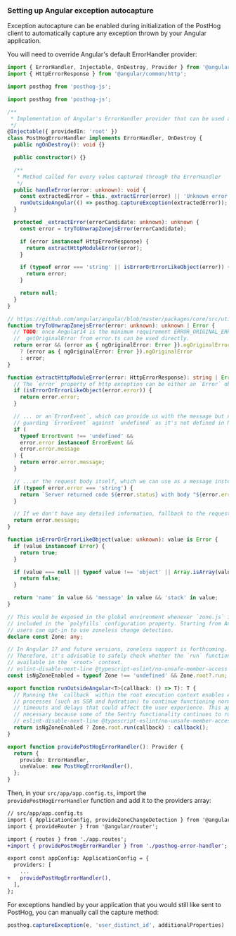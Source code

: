 ### Setting up Angular exception autocapture

Exception autocapture can be enabled during initialization of the PostHog client to automatically capture any exception thrown by your Angular application.

You will need to override Angular's default ErrorHandler provider:

```ts file=src/app/posthog-error-handler.ts
import { ErrorHandler, Injectable, OnDestroy, Provider } from '@angular/core';
import { HttpErrorResponse } from '@angular/common/http';

import posthog from 'posthog-js';

import posthog from 'posthog-js';

/**
 * Implementation of Angular's ErrorHandler provider that can be used as a drop-in replacement for the stock one.
 */
@Injectable({ providedIn: 'root' })
class PostHogErrorHandler implements ErrorHandler, OnDestroy {
  public ngOnDestroy(): void {}

  public constructor() {}

  /**
   * Method called for every value captured through the ErrorHandler
   */
  public handleError(error: unknown): void {
    const extractedError = this._extractError(error) || 'Unknown error';
    runOutsideAngular(() => posthog.captureException(extractedError));
  }

  protected _extractError(errorCandidate: unknown): unknown {
    const error = tryToUnwrapZonejsError(errorCandidate);

    if (error instanceof HttpErrorResponse) {
      return extractHttpModuleError(error);
    }

    if (typeof error === 'string' || isErrorOrErrorLikeObject(error)) {
      return error;
    }

    return null;
  }
}

// https://github.com/angular/angular/blob/master/packages/core/src/util/errors.ts
function tryToUnwrapZonejsError(error: unknown): unknown | Error {
  // TODO: once Angular14 is the minimum requirement ERROR_ORIGINAL_ERROR and
  //  getOriginalError from error.ts can be used directly.
  return error && (error as { ngOriginalError: Error }).ngOriginalError
    ? (error as { ngOriginalError: Error }).ngOriginalError
    : error;
}

function extractHttpModuleError(error: HttpErrorResponse): string | Error {
  // The `error` property of http exception can be either an `Error` object, which we can use directly...
  if (isErrorOrErrorLikeObject(error.error)) {
    return error.error;
  }

  // ... or an`ErrorEvent`, which can provide us with the message but no stack...
  // guarding `ErrorEvent` against `undefined` as it's not defined in Node environments
  if (
    typeof ErrorEvent !== 'undefined' &&
    error.error instanceof ErrorEvent &&
    error.error.message
  ) {
    return error.error.message;
  }

  // ...or the request body itself, which we can use as a message instead.
  if (typeof error.error === 'string') {
    return `Server returned code ${error.status} with body "${error.error}"`;
  }

  // If we don't have any detailed information, fallback to the request message itself.
  return error.message;
}

function isErrorOrErrorLikeObject(value: unknown): value is Error {
  if (value instanceof Error) {
    return true;
  }

  if (value === null || typeof value !== 'object' || Array.isArray(value)) {
    return false;
  }

  return 'name' in value && 'message' in value && 'stack' in value;
}

// This would be exposed in the global environment whenever `zone.js` is
// included in the `polyfills` configuration property. Starting from Angular 17,
// users can opt-in to use zoneless change detection.
declare const Zone: any;

// In Angular 17 and future versions, zoneless support is forthcoming.
// Therefore, it's advisable to safely check whether the `run` function is
// available in the `<root>` context.
// eslint-disable-next-line @typescript-eslint/no-unsafe-member-access
const isNgZoneEnabled = typeof Zone !== 'undefined' && Zone.root?.run;

export function runOutsideAngular<T>(callback: () => T): T {
  // Running the `callback` within the root execution context enables Angular
  // processes (such as SSR and hydration) to continue functioning normally without
  // timeouts and delays that could affect the user experience. This approach is
  // necessary because some of the Sentry functionality continues to run in the background.
  // eslint-disable-next-line @typescript-eslint/no-unsafe-member-access
  return isNgZoneEnabled ? Zone.root.run(callback) : callback();
}

export function providePostHogErrorHandler(): Provider {
  return {
    provide: ErrorHandler,
    useValue: new PostHogErrorHandler(),
  };
}
```

Then, in your `src/app/app.config.ts`, import the `providePostHogErrorHandler` function and add it to the providers array:

```diff
// src/app/app.config.ts
import { ApplicationConfig, provideZoneChangeDetection } from '@angular/core';
import { provideRouter } from '@angular/router';

import { routes } from './app.routes';
+import { providePostHogErrorHandler } from './posthog-error-handler';

export const appConfig: ApplicationConfig = {
  providers: [
    ...
+   providePostHogErrorHandler(),
  ],
};
```

For exceptions handled by your application that you would still like sent to PostHog, you can manually call the capture method:

```ts
posthog.captureException(e, 'user_distinct_id', additionalProperties)
```